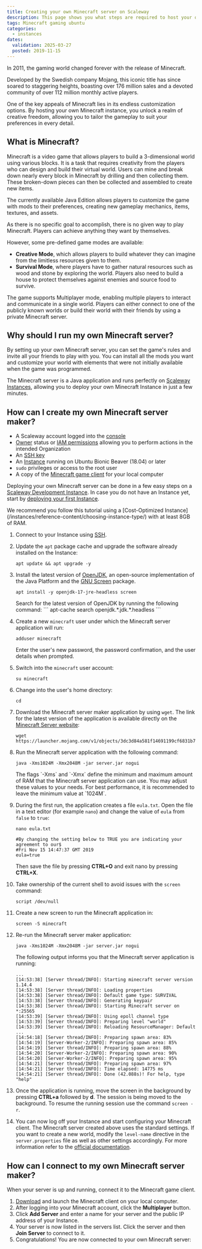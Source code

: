 ```yaml
---
title: Creating your own Minecraft server on Scaleway
description: This page shows you what steps are required to host your own Minecraft server on a Scaleway Instance.
tags: Minecraft gaming ubuntu
categories:
  - instances
dates:
  validation: 2025-03-27
  posted: 2019-11-15
---
```




In 2011, the gaming world changed forever with the release of Minecraft.

Developed by the Swedish company Mojang, this iconic title has since soared to staggering heights, boasting over 176 million sales and a devoted community of over 112 million monthly active players.

One of the key appeals of Minecraft lies in its endless customization options. By hosting your own Minecraft instance, you unlock a realm of creative freedom, allowing you to tailor the gameplay to suit your preferences in every detail.

## What is Minecraft?

Minecraft is a video game that allows players to build a 3-dimensional world using various blocks. It is a task that requires creativity from the players who can design and build their virtual world. Users can mine and break down nearly every block in Minecraft by drilling and then collecting them. These broken-down pieces can then be collected and assembled to create new items.

The currently available Java Edition allows players to customize the game with mods to their preferences, creating new gameplay mechanics, items, textures, and assets.

As there is no specific goal to accomplish, there is no given way to play Minecraft. Players can achieve anything they want by themselves.

However, some pre-defined game modes are available:

- **Creative Mode**, which allows players to build whatever they can imagine from the limitless resources given to them.
- **Survival Mode**, where players have to gather natural resources such as wood and stone by exploring the world. Players also need to build a house to protect themselves against enemies and source food to survive.

The game supports Multiplayer mode, enabling multiple players to interact and communicate in a single world. Players can either connect to one of the publicly known worlds or build their world with their friends by using a private Minecraft server.

## Why should I run my own Minecraft server?

By setting up your own Minecraft server, you can set the game's rules and invite all your friends to play with you.
You can install all the mods you want and customize your world with elements that were not initially available when the game was programmed.

The Minecraft server is a Java application and runs perfectly on [Scaleway Instances](https://www.scaleway.com/en/virtual-instances/), allowing you to deploy your own Minecraft Instance in just a few minutes.

## How can I create my own Minecraft server maker?

<Requirements />

- A Scaleway account logged into the [console](https://console.scaleway.com)
- [Owner](/iam/concepts/#owner) status or [IAM permissions](/iam/concepts/#permission) allowing you to perform actions in the intended Organization
- An [SSH key](/organizations-and-projects/how-to/create-ssh-key/)
- An [Instance](/instances/how-to/create-an-instance/) running on Ubuntu Bionic Beaver (18.04) or later
- `sudo` privileges or access to the root user
- A copy of the [Minecraft game client](https://www.minecraft.net/en-us/) for your local computer

Deploying your own Minecraft server can be done in a few easy steps on a [Scaleway Development Instance](https://www.scaleway.com/en/cost-optimized-instances/). In case you do not have an Instance yet, start by [deploying your first Instance](/instances/how-to/create-an-instance/).

<Message type="tip">
  We recommend you follow this tutorial using a [Cost-Optimized Instance](/instances/reference-content/choosing-instance-type/) with at least 8GB of RAM.
</Message>

1. Connect to your Instance using [SSH](/instances/how-to/connect-to-instance/).
2. Update the `apt` package cache and upgrade the software already installed on the Instance:
    ```
    apt update && apt upgrade -y
    ```
3. Install the latest version of [OpenJDK](https://openjdk.java.net/), an open-source implementation of the Java Platform and the [GNU Screen](https://www.gnu.org/software/screen/) package.
    ```
    apt install -y openjdk-17-jre-headless screen
    ```
    <Message type="tip">
      Search for the latest version of OpenJDK by running the following command:
      ```
      apt-cache search openjdk.*.jdk.*.headless
      ```
    </Message>
4. Create a new `minecraft` user under which the Minecraft server application will run:
    ```
    adduser minecraft
    ```

    Enter the user's new password, the password confirmation, and the user details when prompted.
5. Switch into the `minecraft` user account:
    ```
    su minecraft
    ```
6. Change into the user's home directory:
    ```
    cd
    ```
7. Download the Minecraft server maker application by using `wget`. The link for the latest version of the application is available directly on the [Minecraft Server website](https://www.minecraft.net/en-us/download/server):
    ```
    wget https://launcher.mojang.com/v1/objects/3dc3d84a581f14691199cf6831b71ed1296a9fdf/server.jar
    ```
8. Run the Minecraft server application with the following command:
    ```
    java -Xms1024M -Xmx2048M -jar server.jar nogui
    ```

    <Message type="important">
      The flags `-Xms` and `-Xmx` define the minimum and maximum amount of RAM that the Minecraft server application can use. You may adjust these values to your needs. For best performance, it is recommended to leave the minimum value at `1024M`.
    </Message>
9. During the first run, the application creates a file `eula.txt`. Open the file in a text editor (for example `nano`) and change the value of `eula` from `false` to `true`:
    ```
    nano eula.txt
    ```

    ```
    #By changing the setting below to TRUE you are indicating your agreement to our$
    #Fri Nov 15 14:47:37 GMT 2019
    eula=true
    ```

    Then save the file by pressing **CTRL+O** and exit nano by pressing **CTRL+X**.
10. Take ownership of the current shell to avoid issues with the `screen` command:
    ```
    script /dev/null
    ```
11. Create a new screen to run the Minecraft application in:
    ```
    screen -S minecraft
    ```
12. Re-run the Minecraft server maker application:
    ```
    java -Xms1024M -Xmx2048M -jar server.jar nogui
    ```

    The following output informs you that the Minecraft server application is running:

    ```
    ...
    [14:53:38] [Server thread/INFO]: Starting minecraft server version 1.14.4
    [14:53:38] [Server thread/INFO]: Loading properties
    [14:53:38] [Server thread/INFO]: Default game type: SURVIVAL
    [14:53:38] [Server thread/INFO]: Generating keypair
    [14:53:38] [Server thread/INFO]: Starting Minecraft server on *:25565
    [14:53:39] [Server thread/INFO]: Using epoll channel type
    [14:53:39] [Server thread/INFO]: Preparing level "world"
    [14:53:39] [Server thread/INFO]: Reloading ResourceManager: Default
    ...
    [14:54:18] [Server thread/INFO]: Preparing spawn area: 83%
    [14:54:19] [Server-Worker-2/INFO]: Preparing spawn area: 85%
    [14:54:19] [Server thread/INFO]: Preparing spawn area: 88%
    [14:54:20] [Server-Worker-2/INFO]: Preparing spawn area: 90%
    [14:54:20] [Server-Worker-2/INFO]: Preparing spawn area: 95%
    [14:54:21] [Server thread/INFO]: Preparing spawn area: 97%
    [14:54:21] [Server thread/INFO]: Time elapsed: 14775 ms
    [14:54:21] [Server thread/INFO]: Done (42.088s)! For help, type "help"
    ```
13. Once the application is running, move the screen in the background by pressing **CTRL+a** followed by **d**. The session is being moved to the background. To resume the running session use the command `screen -r`.
14. You can now log off your Instance and start configuring your Minecraft client.
    <Message type="note">
      The Minecraft server created above uses the standard settings. If you want to create a new world, modify the `level-name` directive in the `server.properties` file as well as other settings accordingly. For more information refer to the [official documentation](https://minecraft.gamepedia.com/Server.properties).
    </Message>

## How can I connect to my own Minecraft server maker?

When your server is up and running, connect it to the Minecraft game client.

1. [Download](https://www.minecraft.net/en-us/download/) and launch the Minecraft client on your local computer.
2. After logging into your Minecraft account, click the **Multiplayer** button.
3. Click **Add Server** and enter a name for your server and the public IP address of your Instance.
4. Your server is now listed in the servers list. Click the server and then **Join Server** to connect to it.
5. Congratulations! You are now connected to your own Minecraft server:
    <Lightbox image={image} alt="" />
